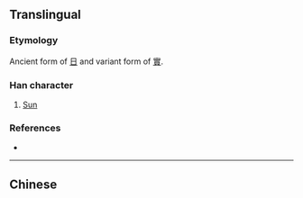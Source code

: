 {{character info/new}}
{{also|日}}
==Translingual==

===Etymology===
Ancient form of [[日]] and variant form of [[實]].

===Han character===
{{Han char|rn=31|rad=囗|as=05|sn=8|four=|canj=WMYM|ids=⿴囗正}}

# [[Sun]]

===References===
* {{Han ref|kx=0218.010|dkj=04743|dj=0445.210|hdz=10716.080|uh=56F8|ud=22264}}

----

==Chinese==
{{zh-see|日|v}}